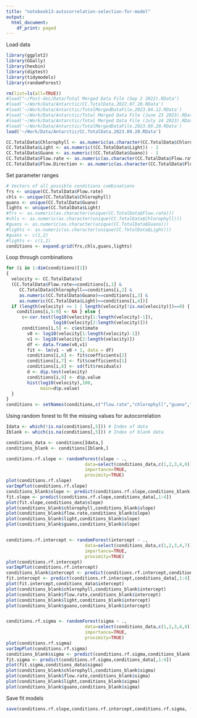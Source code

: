 ```yaml
---
title: "notebook13-autocorrelation-selection-for-model"
output:
  html_document:
    df_print: paged
---
```



Load data
```r
library(ggplot2)
library(GGally)
library(hexbin)
library(diptest)
library(tidymodels)
library(randomForest)

rm(list=ls(all=TRUE))
#load("~/Post-doc/Data/Total Merged Data File (Sep 2 2022).RData")
#load('~/Work/Data/Antarctic/CC.TotalData.2022.07.20.RData')
#load('~/Work/Data/Antarctic/TotalMergedDataFile.2023.04.12.RData')
#load('~/Work/Data/Antarctic/Total Merged Data File (June 23 2023).RData')
#load('~/Work/Data/Antarctic/Total Merged Data File (July 24 2023).RData')
#load('~/Work/Data/Antarctic/TotalMergedDataFile.2023.09.20.RData')
load('~/Work/Data/Antarctic/CC.TotalData.2023.09.20.RData')

CC.TotalData$Chlorophyll <- as.numeric(as.character(CC.TotalData$Chlorophyll))
CC.TotalData$Light <- as.numeric((CC.TotalData$Light)) - 1
CC.TotalData$Guano <- as.numeric((CC.TotalData$Guano)) - 1
CC.TotalData$Flow.rate <- as.numeric(as.character(CC.TotalData$Flow.rate))
CC.TotalData$Flow.Direction <- as.numeric(as.character(CC.TotalData$Flow.Direction))
```

Set parameter ranges
```r
# Vectors of all possible conditions combinations
frs <- unique(CC.TotalData$Flow.rate)
chls <- unique(CC.TotalData$Chlorophyll)
guans <- unique(CC.TotalData$Guano)
lights <- unique(CC.TotalData$Light)
#frs <- as.numeric(as.character(unique(CC.TotalData$Flow.rate)))
#chls <- as.numeric(as.character(unique(CC.TotalData$Chlorophyll)))
#guans <- as.numeric(as.character(unique(CC.TotalData$Guano)))
#lights <- as.numeric(as.character(unique(CC.TotalData$Light)))
#guans <- c(1,2)
#lights <- c(1,2)
conditions <- expand.grid(frs,chls,guans,lights)
```

Loop through combinations

```r
for (i in 1:dim(conditions)[1])
{
  velocity <- CC.TotalData$v[
  (CC.TotalData$Flow.rate==conditions[i,1] & 
     CC.TotalData$Chlorophyll==conditions[i,2] & 
     as.numeric(CC.TotalData$Guano)==conditions[i,3] &
     as.numeric(CC.TotalData$Light)==conditions[i,4])]
  if (length(velocity) <= 1 | length(velocity[!is.na(velocity)])==0) {
    conditions[i,5:9] <- NA } else {
      c<-cor.test(log10(velocity[1:length(velocity)-1]),
                  log10(velocity[2:length(velocity)]))
      conditions[i,5] <- c$estimate
        v0 <- log10(velocity[1:length(velocity)-1])
        v1 <- log10(velocity[2:length(velocity)])
        df <- data.frame(v0,v1)
        fit <- lm(v1 ~ v0 + 1, data = df)
        conditions[i,6] <- fit$coefficients[2]
        conditions[i,7] <- fit$coefficients[1]
        conditions[i,8] <- sd(fit$residuals)
        d <- dip.test(velocity)
        conditions[i,9] <- d$p.value
        hist(log10(velocity),100,
             main=d$p.value)
  }  
}
conditions <- setNames(conditions,c("flow.rate","chlorophyll","guano","light","corr.val","slope","intercept","sigma","dip.test"))
```

Using random forest to fit the missing values for autocorrelation

```r
Idata <- which(!is.na(conditions[,5])) # Index of data
Iblank <- which(is.na(conditions[,5])) # Index of blank data

conditions_data <- conditions[Idata,]
conditions_blank <- conditions[Iblank,]

conditions.rf.slope <- randomForest(slope ~ .,
                              data=select(conditions_data,c(1,2,3,4,6)),
                              importance=TRUE,
                              proximity=TRUE)
plot(conditions.rf.slope)
varImpPlot(conditions.rf.slope)
conditions_blank$slope <- predict(conditions.rf.slope,conditions_blank[,1:4])
fit.slope <- predict(conditions.rf.slope,conditions_data[,1:4])
plot(fit.slope,conditions_data$slope)
plot(conditions_blank$chlorophyll,conditions_blank$slope)
plot(conditions_blank$flow.rate,conditions_blank$slope)
plot(conditions_blank$light,conditions_blank$slope)
plot(conditions_blank$guano,conditions_blank$slope)


conditions.rf.intercept <- randomForest(intercept ~ .,
                              data=select(conditions_data,c(1,2,3,4,7)),
                              importance=TRUE,
                              proximity=TRUE)
plot(conditions.rf.intercept)
varImpPlot(conditions.rf.intercept)
conditions_blank$intercept <- predict(conditions.rf.intercept,conditions_blank[,1:4])
fit.intercept <- predict(conditions.rf.intercept,conditions_data[,1:4])
plot(fit.intercept,conditions_data$intercept)
plot(conditions_blank$chlorophyll,conditions_blank$intercept)
plot(conditions_blank$flow.rate,conditions_blank$intercept)
plot(conditions_blank$light,conditions_blank$intercept)
plot(conditions_blank$guano,conditions_blank$intercept)


conditions.rf.sigma <- randomForest(sigma ~ .,
                              data=select(conditions_data,c(1,2,3,4,8)),
                              importance=TRUE,
                              proximity=TRUE)
plot(conditions.rf.sigma)
varImpPlot(conditions.rf.sigma)
conditions_blank$sigma <- predict(conditions.rf.sigma,conditions_blank[,1:4])
fit.sigma <- predict(conditions.rf.sigma,conditions_data[,1:4])
plot(fit.sigma,conditions_data$sigma)
plot(conditions_blank$chlorophyll,conditions_blank$sigma)
plot(conditions_blank$flow.rate,conditions_blank$sigma)
plot(conditions_blank$light,conditions_blank$sigma)
plot(conditions_blank$guano,conditions_blank$sigma)
```

Save fit models
```r
save(conditions.rf.slope,conditions.rf.intercept,conditions.rf.sigma, file='notebook13-rf-2023.10.23data.RData')
```

